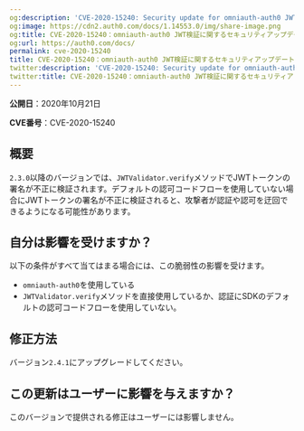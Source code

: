 ```yaml
---
og:description: 'CVE-2020-15240: Security update for omniauth-auth0 JWT validation'
og:image: https://cdn2.auth0.com/docs/1.14553.0/img/share-image.png
og:title: CVE-2020-15240：omniauth-auth0 JWT検証に関するセキュリティアップデート
og:url: https://auth0.com/docs/
permalink: cve-2020-15240
title: CVE-2020-15240：omniauth-auth0 JWT検証に関するセキュリティアップデート
twitter:description: 'CVE-2020-15240: Security update for omniauth-auth0 JWT validation'
twitter:title: CVE-2020-15240：omniauth-auth0 JWT検証に関するセキュリティアップデート
---
```


**公開日**：2020年10月21日

**CVE番号**：CVE-2020-15240

## [](https://github.com/auth0/docs/blob/a810ad3fce8ed52af8fe9163dd231de8262daeac/articles/security/bulletins/cve-2020-15240.md#overview)概要

`2.3.0`以降のバージョンでは、`JWTValidator.verify`メソッドでJWTトークンの署名が不正に検証されます。デフォルトの認可コードフローを使用していない場合にJWTトークンの署名が不正に検証されると、攻撃者が認証や認可を迂回できるようになる可能性があります。

## [](https://github.com/auth0/docs/blob/a810ad3fce8ed52af8fe9163dd231de8262daeac/articles/security/bulletins/cve-2020-15240.md#am-i-affected)自分は影響を受けますか？

以下の条件がすべて当てはまる場合には、この脆弱性の影響を受けます。

* `omniauth-auth0`を使用している
* `JWTValidator.verify`メソッドを直接使用しているか、認証にSDKのデフォルトの認可コードフローを使用していない。

## [](https://github.com/auth0/docs/blob/a810ad3fce8ed52af8fe9163dd231de8262daeac/articles/security/bulletins/cve-2020-15240.md#how-to-fix-that)修正方法

バージョン`2.4.1`にアップグレードしてください。

## [](https://github.com/auth0/docs/blob/a810ad3fce8ed52af8fe9163dd231de8262daeac/articles/security/bulletins/cve-2020-15240.md#will-this-update-impact-my-users)この更新はユーザーに影響を与えますか？

このバージョンで提供される修正はユーザーには影響しません。